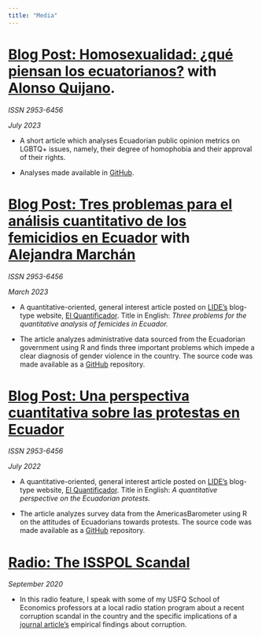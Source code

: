 ```yaml
---
title: "Media"
---
```


# [Blog Post: Homosexualidad: ¿qué piensan los ecuatorianos?](https://elquantificador.org/post/valores/2023-07-02-homosexualidad-qu-piensan-los-ecuatorianos/) with [Alonso Quijano](https://laboratoriolide.org/investigadores/alonso-quijano-ruiz/).

*ISSN 2953-6456*

*July 2023*

- A short article which analyses Ecuadorian public opinion metrics on LGBTQ+ issues, namely, their degree of homophobia and their approval of their rights.

- Analyses made available in [GitHub](https://github.com/elquantificador/homosexualidad-ecu-percepciones).

# [Blog Post: Tres problemas para el análisis cuantitativo de los femicidios en Ecuador](https://elquantificador.org/post/valores/2023-03-07-tres-problemas-para-el-an-lisis-cuantitativo-de-los-femicidios-en-ecuador/) with [Alejandra Marchán](https://sites.google.com/view/amarchan98/home)

*ISSN 2953-6456*

*March 2023*

- A quantitative-oriented, general interest article posted on [LIDE’s](https://laboratoriolide.org/) blog-type
website, [El Quantificador](https://elquantificador.org). Title in English: *Three problems for the quantitative analysis of femicides in Ecuador.*

- The article analyzes administrative data sourced from the Ecuadorian government using R and finds three important problems which impede a clear diagnosis of gender violence in the country. The source code was made available as a [GitHub](https://github.com/amarchan1998/Femicidios) repository.

# [Blog Post: Una perspectiva cuantitativa sobre las protestas en Ecuador](https://elquantificador.org/post/valores/perspectiva-cuantitativa-protestas-ecuador/)

*ISSN 2953-6456*

*July 2022*

- A quantitative-oriented, general interest article posted on [LIDE’s](https://laboratoriolide.org/) blog-type website, [El Quantificador](https://elquantificador.org). Title in English: *A quantitative perspective on the Ecuadorian protests.*

- The article analyzes survey data from the AmericasBarometer using R on the attitudes of Ecuadorians towards protests. The source code was made available as a [GitHub](https://github.com/dsanchezp18/protests-article) repository.


#  [Radio: The ISSPOL Scandal](https://www.youtube.com/watch?v=5VtO5wP5FGQ)

*September 2020*

- In this radio feature, I speak with some of my USFQ School of Economics professors at a local radio station program about a recent corruption scandal in the country and the specific implications of a [journal article's](https://papers.ssrn.com/sol3/papers.cfm?abstract_id=3237456) empirical findings about corruption. 



